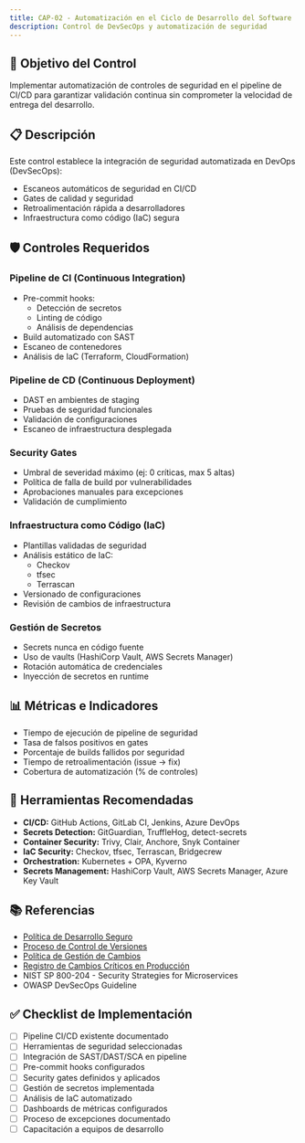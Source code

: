 ```yaml
---
title: CAP-02 - Automatización en el Ciclo de Desarrollo del Software
description: Control de DevSecOps y automatización de seguridad
---
```


## 🎯 Objetivo del Control

Implementar automatización de controles de seguridad en el pipeline de CI/CD para garantizar validación continua sin comprometer la velocidad de entrega del desarrollo.

## 📋 Descripción

Este control establece la integración de seguridad automatizada en DevOps (DevSecOps):
- Escaneos automáticos de seguridad en CI/CD
- Gates de calidad y seguridad
- Retroalimentación rápida a desarrolladores
- Infraestructura como código (IaC) segura

## 🛡️ Controles Requeridos

### Pipeline de CI (Continuous Integration)
- Pre-commit hooks:
  - Detección de secretos
  - Linting de código
  - Análisis de dependencias
- Build automatizado con SAST
- Escaneo de contenedores
- Análisis de IaC (Terraform, CloudFormation)

### Pipeline de CD (Continuous Deployment)
- DAST en ambientes de staging
- Pruebas de seguridad funcionales
- Validación de configuraciones
- Escaneo de infraestructura desplegada

### Security Gates
- Umbral de severidad máximo (ej: 0 críticas, max 5 altas)
- Política de falla de build por vulnerabilidades
- Aprobaciones manuales para excepciones
- Validación de cumplimiento

### Infraestructura como Código (IaC)
- Plantillas validadas de seguridad
- Análisis estático de IaC:
  - Checkov
  - tfsec
  - Terrascan
- Versionado de configuraciones
- Revisión de cambios de infraestructura

### Gestión de Secretos
- Secrets nunca en código fuente
- Uso de vaults (HashiCorp Vault, AWS Secrets Manager)
- Rotación automática de credenciales
- Inyección de secretos en runtime

## 📊 Métricas e Indicadores

- Tiempo de ejecución de pipeline de seguridad
- Tasa de falsos positivos en gates
- Porcentaje de builds fallidos por seguridad
- Tiempo de retroalimentación (issue → fix)
- Cobertura de automatización (% de controles)

## 🔗 Herramientas Recomendadas

- **CI/CD:** GitHub Actions, GitLab CI, Jenkins, Azure DevOps
- **Secrets Detection:** GitGuardian, TruffleHog, detect-secrets
- **Container Security:** Trivy, Clair, Anchore, Snyk Container
- **IaC Security:** Checkov, tfsec, Terrascan, Bridgecrew
- **Orchestration:** Kubernetes + OPA, Kyverno
- **Secrets Management:** HashiCorp Vault, AWS Secrets Manager, Azure Key Vault

## 📚 Referencias

- [Política de Desarrollo Seguro](/docs/kudo/politicas/politica-desarrollo-seguro)
- [Proceso de Control de Versiones](/docs/kudo/politicas/proceso-control-versiones)
- [Política de Gestión de Cambios](/docs/kudo/politicas/politica-gestion-cambios)
- [Registro de Cambios Críticos en Producción](/docs/kudo/politicas/registro-cambios-criticos-produccion)
- NIST SP 800-204 - Security Strategies for Microservices
- OWASP DevSecOps Guideline

## ✅ Checklist de Implementación

- [ ] Pipeline CI/CD existente documentado
- [ ] Herramientas de seguridad seleccionadas
- [ ] Integración de SAST/DAST/SCA en pipeline
- [ ] Pre-commit hooks configurados
- [ ] Security gates definidos y aplicados
- [ ] Gestión de secretos implementada
- [ ] Análisis de IaC automatizado
- [ ] Dashboards de métricas configurados
- [ ] Proceso de excepciones documentado
- [ ] Capacitación a equipos de desarrollo
